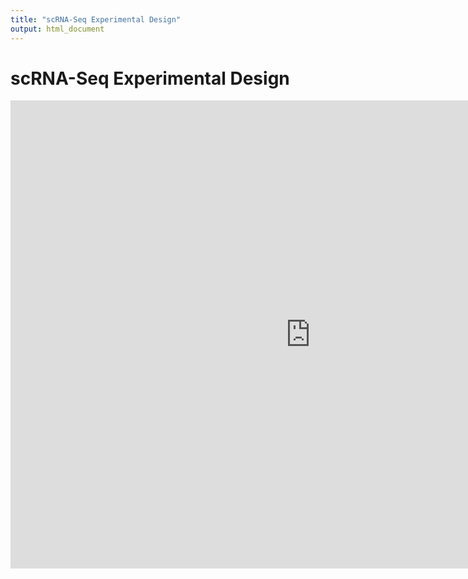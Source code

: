```yaml
---
title: "scRNA-Seq Experimental Design"
output: html_document
---
```


# scRNA-Seq Experimental Design

<iframe src="https://docs.google.com/a/broadinstitute.org/presentation/d/e/2PACX-1vTeRic5eP4nxxIli1eEel9sboHkenyEF2EfR83o2kKuW7Oa0nYky6Sngh5OmG5c9RLJKfNeUfhx1Qwx/embed?start=false&loop=false&delayms=3000" frameborder="0" width="960" height="749" allowfullscreen="true" mozallowfullscreen="true" webkitallowfullscreen="true"></iframe>